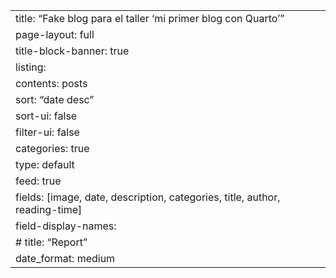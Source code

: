 ---
title: "Fake blog para el taller 'mi primer blog con Quarto'"
page-layout: full
title-block-banner: true
listing:
  contents: posts
  sort: "date desc"
  sort-ui: false
  filter-ui: false
  categories: true
  type: default
  feed: true
  fields: [image, date, description, categories, title, author, reading-time]
  field-display-names:
    # title: "Report"
    date_format: medium
---